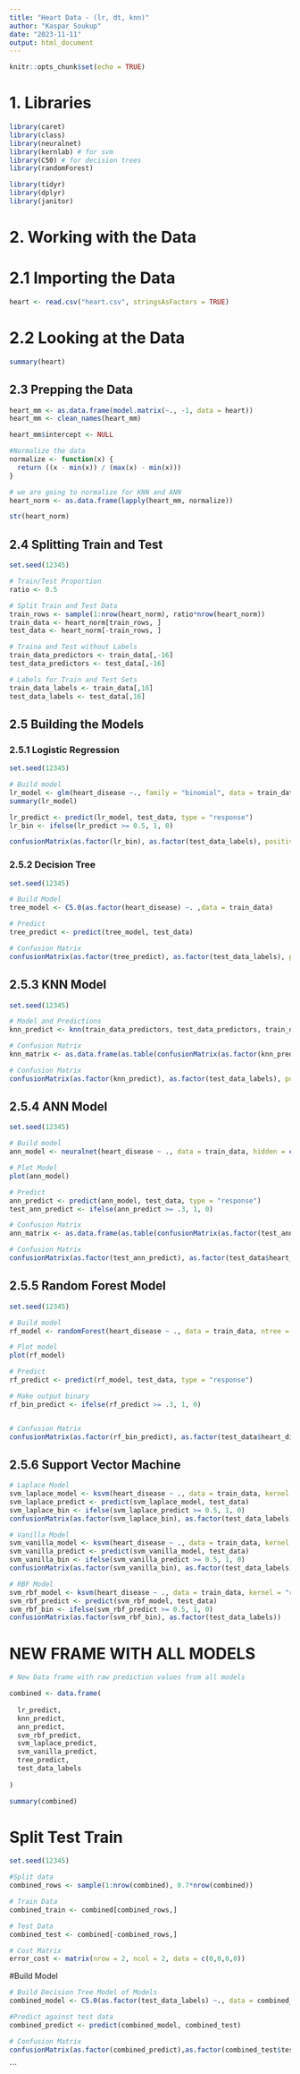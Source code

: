 ```yaml
---
title: "Heart Data - (lr, dt, knn)"
author: "Kaspar Soukup"
date: "2023-11-11"
output: html_document
---
```


```r
knitr::opts_chunk$set(echo = TRUE)
```

# 1. Libraries

```r

library(caret)
library(class)
library(neuralnet) 
library(kernlab) # for svm
library(C50) # for decision trees
library(randomForest)

library(tidyr)
library(dplyr)
library(janitor)

```

# 2. Working with the Data
# 2.1 Importing the Data

```r
heart <- read.csv("heart.csv", stringsAsFactors = TRUE)
```




# 2.2 Looking at the Data
```r
summary(heart)

```




## 2.3 Prepping the Data
```r

heart_mm <- as.data.frame(model.matrix(~., -1, data = heart))
heart_mm <- clean_names(heart_mm)

heart_mm$intercept <- NULL

#Normalize the data
normalize <- function(x) {
  return ((x - min(x)) / (max(x) - min(x)))
}

# we are going to normalize for KNN and ANN
heart_norm <- as.data.frame(lapply(heart_mm, normalize))

str(heart_norm)

```




## 2.4 Splitting Train and Test
```r
set.seed(12345)

# Train/Test Proportion
ratio <- 0.5

# Split Train and Test Data
train_rows <- sample(1:nrow(heart_norm), ratio*nrow(heart_norm))
train_data <- heart_norm[train_rows, ]
test_data <- heart_norm[-train_rows, ]

# Traina and Test without Labels
train_data_predictors <- train_data[,-16]
test_data_predictors <- test_data[,-16]

# Labels for Train and Test Sets
train_data_labels <- train_data[,16]
test_data_labels <- test_data[,16]

```





## 2.5 Building the Models

### 2.5.1 Logistic Regression
```r
set.seed(12345)

# Build model
lr_model <- glm(heart_disease ~., family = "binomial", data = train_data)
summary(lr_model)

lr_predict <- predict(lr_model, test_data, type = "response")
lr_bin <- ifelse(lr_predict >= 0.5, 1, 0)

confusionMatrix(as.factor(lr_bin), as.factor(test_data_labels), positive = "1")

```

### 2.5.2 Decision Tree
```r
set.seed(12345)

# Build Model
tree_model <- C5.0(as.factor(heart_disease) ~. ,data = train_data)

# Predict
tree_predict <- predict(tree_model, test_data)

# Confusion Matrix
confusionMatrix(as.factor(tree_predict), as.factor(test_data_labels), positive = "1")
```

## 2.5.3 KNN Model
```r
set.seed(12345)

# Model and Predictions
knn_predict <- knn(train_data_predictors, test_data_predictors, train_data_labels, k = 21, prob = 0.4)

# Confusion Matrix
knn_matrix <- as.data.frame(as.table(confusionMatrix(as.factor(knn_predict), as.factor(test_data_labels), positive = "1")))

# Confusion Matrix
confusionMatrix(as.factor(knn_predict), as.factor(test_data_labels), positive = "1")

```

## 2.5.4 ANN Model
```r
set.seed(12345)

# Build model
ann_model <- neuralnet(heart_disease ~ ., data = train_data, hidden = c(4,2), threshold = 0.01, stepmax = 1e+08, algorithm = "slr") 

# Plot Model
plot(ann_model)

# Predict
ann_predict <- predict(ann_model, test_data, type = "response") 
test_ann_predict <- ifelse(ann_predict >= .3, 1, 0)

# Confusion Matrix
ann_matrix <- as.data.frame(as.table(confusionMatrix(as.factor(test_ann_predict), as.factor(test_data$heart_disease), positive = "1"))) 

# Confusion Matrix
confusionMatrix(as.factor(test_ann_predict), as.factor(test_data$heart_disease), positive = "1")

```

## 2.5.5 Random Forest Model
```r
set.seed(12345)

# Build model
rf_model <- randomForest(heart_disease ~ ., data = train_data, ntree = 200)

# Plot model
plot(rf_model)

# Predict
rf_predict <- predict(rf_model, test_data, type = "response") 

# Make output binary
rf_bin_predict <- ifelse(rf_predict >= .3, 1, 0)


# Confusion Matrix
confusionMatrix(as.factor(rf_bin_predict), as.factor(test_data$heart_disease), positive = "1")

```

## 2.5.6 Support Vector Machine

```r
# Laplace Model
svm_laplace_model <- ksvm(heart_disease ~ ., data = train_data, kernel = "laplacedot")
svm_laplace_predict <- predict(svm_laplace_model, test_data)
svm_laplace_bin <- ifelse(svm_laplace_predict >= 0.5, 1, 0)
confusionMatrix(as.factor(svm_laplace_bin), as.factor(test_data_labels))
```

```r
# Vanilla Model
svm_vanilla_model <- ksvm(heart_disease ~ ., data = train_data, kernel = "vanilladot")
svm_vanilla_predict <- predict(svm_vanilla_model, test_data)
svm_vanilla_bin <- ifelse(svm_vanilla_predict >= 0.5, 1, 0)
confusionMatrix(as.factor(svm_vanilla_bin), as.factor(test_data_labels))
```

```r
# RBF Model
svm_rbf_model <- ksvm(heart_disease ~ ., data = train_data, kernel = "rbfdot")
svm_rbf_predict <- predict(svm_rbf_model, test_data)
svm_rbf_bin <- ifelse(svm_rbf_predict >= 0.5, 1, 0)
confusionMatrix(as.factor(svm_rbf_bin), as.factor(test_data_labels))
```



# NEW FRAME WITH ALL MODELS
```r
# New Data frame with raw prediction values from all models

combined <- data.frame(
  
  lr_predict,
  knn_predict,
  ann_predict,
  svm_rbf_predict,
  svm_laplace_predict,
  svm_vanilla_predict,
  tree_predict,
  test_data_labels
  
)

summary(combined)

```

# Split Test Train
```r
set.seed(12345)

#Split data
combined_rows <- sample(1:nrow(combined), 0.7*nrow(combined))

# Train Data
combined_train <- combined[combined_rows,]

# Test Data
combined_test <- combined[-combined_rows,]

# Cost Matrix
error_cost <- matrix(nrow = 2, ncol = 2, data = c(0,0,0,0))
```


#Build Model
```r
# Build Decision Tree Model of Models
combined_model <- C5.0(as.factor(test_data_labels) ~., data = combined_train, cost = error_cost)

#Predict against test data
combined_predict <- predict(combined_model, combined_test)

# Confusion Matrix
confusionMatrix(as.factor(combined_predict),as.factor(combined_test$test_data_labels))

```


```




